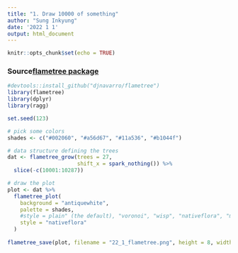 ```yaml
---
title: "1. Draw 10000 of something"
author: "Sung Inkyung"
date: '2022 1 1'
output: html_document
---
```


```r
knitr::opts_chunk$set(echo = TRUE)
```
### Source[flametree package ](https://cran.r-project.org/web/packages/flametree/flametree.pdf)

```r
#devtools::install_github("djnavarro/flametree")
library(flametree)
library(dplyr)
library(ragg)

set.seed(123)

# pick some colors 
shades <- c("#002060", "#a56d67", "#11a536", "#b1044f")

# data structure defining the trees
dat <- flametree_grow(trees = 27,
                      shift_x = spark_nothing()) %>% 
  slice(-c(10001:10287))

# draw the plot
plot <- dat %>% 
  flametree_plot(
    background = "antiquewhite",
    palette = shades,
    #style = plain" (the default), "voronoi", "wisp", "nativeflora", "minimal", or "themegray"
    style = "nativeflora" 
  ) 
 
flametree_save(plot, filename = "22_1_flametree.png", height = 8, width = 8, dpi = 320)
```
